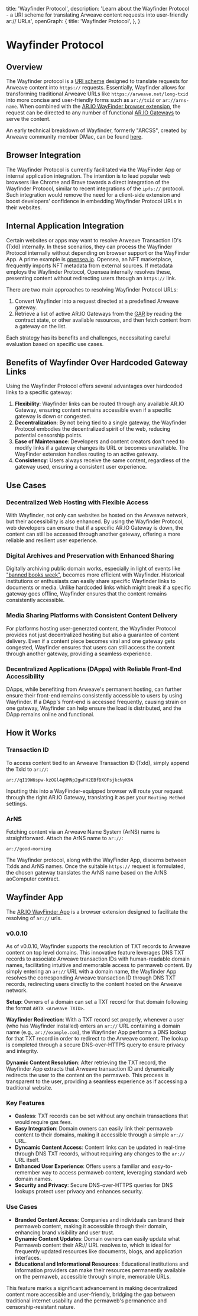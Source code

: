 
  title: 'Wayfinder Protocol',
  description:
    'Learn about the Wayfinder Protocol - a URI scheme for translating Arweave content requests into user-friendly ar:// URLs',
  openGraph: {
    title: 'Wayfinder Protocol',
  },
}

<HeroPattern />

# Wayfinder Protocol

## Overview

The Wayfinder protocol is a [URI scheme](https://wikipedia.org/wiki/Uniform_Resource_Identifier) designed to translate requests for Arweave content into `https://` requests. Essentially, Wayfinder allows for transforming traditional Arweave URLs like `https://arweave.net/long-txid` into more concise and user-friendly forms such as `ar://txid` or `ar://arns-name`. When combined with the [AR.IO WayFinder browser extension](https://chrome.google.com/webstore/detail/ario-WayFinder/hnhmeknhajanolcoihhkkaaimapnmgil), the request can be directed to any number of functional [AR.IO Gateways](./gateways/) to serve the content.

An early technical breakdown of Wayfinder, formerly "ARCSS", created by Arweave community member DMac, can be found [here](https://hackmd.io/@DMac/r1iyjzxPs).

## Browser Integration

The Wayfinder Protocol is currently facilitated via the WayFinder App or internal application integration. The intention is to lead popular web browsers like Chrome and Brave towards a direct integration of the Wayfinder Protocol, similar to recent integrations of the `ipfs://` protocol. Such integration would remove the need for a client-side extension and boost developers' confidence in embedding Wayfinder Protocol URLs in their websites.

## Internal Application Integration

Certain websites or apps may want to resolve Arweave Transaction ID's (TxId) internally. In these scenarios, they can process the Wayfinder Protocol internally without depending on browser support or the WayFinder App. A prime example is [opensea.io](https://opensea.io). Opensea, an NFT marketplace, frequently imports NFT metadata from external sources. If metadata employs the Wayfinder Protocol, Opensea internally resolves these, presenting content without redirecting users through an `https://` link.

There are two main approaches to resolving Wayfinder Protocol URLs:

1. Convert Wayfinder into a request directed at a predefined Arweave gateway.
2. Retrieve a list of active AR.IO Gateways from the [GAR](/gateways/gateway-network#gateway-address-registry-gar) by reading the contract state, or other available resources, and then fetch content from a gateway on the list.

Each strategy has its benefits and challenges, necessitating careful evaluation based on specific use cases.

## Benefits of Wayfinder Over Hardcoded Gateway Links

Using the Wayfinder Protocol offers several advantages over hardcoded links to a specific gateway:

1. **Flexibility**: Wayfinder links can be routed through any available AR.IO Gateway, ensuring content remains accessible even if a specific gateway is down or congested.
2. **Decentralization**: By not being tied to a single gateway, the Wayfinder Protocol embodies the decentralized spirit of the web, reducing potential censorship points.
3. **Ease of Maintenance**: Developers and content creators don't need to modify links if a gateway changes its URL or becomes unavailable. The WayFinder extension handles routing to an active gateway.
4. **Consistency**: Users always receive the same content, regardless of the gateway used, ensuring a consistent user experience.

## Use Cases

### Decentralized Web Hosting with Flexible Access

With Wayfinder, not only can websites be hosted on the Arweave network, but their accessibility is also enhanced. By using the Wayfinder Protocol, web developers can ensure that if a specific AR.IO Gateway is down, the content can still be accessed through another gateway, offering a more reliable and resilient user experience.

### Digital Archives and Preservation with Enhanced Sharing

Digitally archiving public domain works, especially in light of events like ["banned books week"](https://www.youtube.com/watch?v=eMSCHXklULQ), becomes more efficient with Wayfinder. Historical institutions or enthusiasts can easily share specific Wayfinder links to documents or media. Unlike hardcoded links which might break if a specific gateway goes offline, Wayfinder ensures that the content remains consistently accessible.

### Media Sharing Platforms with Consistent Content Delivery

For platforms hosting user-generated content, the Wayfinder Protocol provides not just decentralized hosting but also a guarantee of content delivery. Even if a content piece becomes viral and one gateway gets congested, Wayfinder ensures that users can still access the content through another gateway, providing a seamless experience.

### Decentralized Applications (DApps) with Reliable Front-End Accessibility

DApps, while benefiting from Arweave's permanent hosting, can further ensure their front-end remains consistently accessible to users by using Wayfinder. If a DApp's front-end is accessed frequently, causing strain on one gateway, Wayfinder can help ensure the load is distributed, and the DApp remains online and functional.

## How it Works

### Transaction ID

To access content tied to an Arweave Transaction ID (TxId), simply append the TxId to `ar://`:

```
ar://qI19W6spw-kzOGl4qUMNp2gwFH2EBfDXOFsjkcNyK9A
```

Inputting this into a WayFinder-equipped browser will route your request through the right AR.IO Gateway, translating it as per your `Routing Method` settings.

### ArNS

Fetching content via an Arweave Name System (ArNS) name is straightforward. Attach the ArNS name to `ar://`:

```
ar://good-morning
```

The Wayfinder protocol, along with the WayFinder App, discerns between TxIds and ArNS names. Once the suitable `https://` request is formulated, the chosen gateway translates the ArNS name based on the ArNS aoComputer contract.

## Wayfinder App

The [AR.IO WayFinder App](https://chrome.google.com/webstore/detail/ario-WayFinder/hnhmeknhajanolcoihhkkaaimapnmgil) is a browser extension designed to facilitate the resolving of `ar://` urls.

### v0.0.10

As of v0.0.10, Wayfinder supports the resolution of TXT records to Arweave content on top level domains. This innovative feature leverages DNS TXT records to associate Arweave transaction IDs with human-readable domain names, facilitating intuitive and memorable access to permaweb content. By simply entering an `ar://` URL with a domain name, the Wayfinder App resolves the corresponding Arweave transaction ID through DNS TXT records, redirecting users directly to the content hosted on the Arweave network.

**Setup**: Owners of a domain can set a TXT record for that domain following the format `ARTX <Arweave TXID>`.

<Diagram src="ar://59RvZcZuIV4uGs-GcLlhlnsD9cDqaG9HqEJCIJzcsMs" />

**Wayfinder Redirection**: With a TXT record set properly, whenever a user (who has Wayfinder installed) enters an `ar://` URL containing a domain name (e.g., `ar://example.com`), the Wayfinder App performs a DNS lookup for that TXT record in order to redirect to the Arweave content. The lookup is completed through a secure DNS-over-HTTPS query to ensure privacy and integrity.

**Dynamic Content Resolution**: After retrieving the TXT record, the Wayfinder App extracts that Arweave transaction ID and dynamically redirects the user to the content on the permaweb. This process is transparent to the user, providing a seamless experience as if accessing a traditional website.

### Key Features

- **Gasless**: TXT records can be set without any onchain transactions that would require gas fees.
- **Easy Integration**: Domain owners can easily link their permaweb content to their domains, making it accessible through a simple `ar://` URL.
- **Dyncamic Content Access**: Content links can be updated in real-time through DNS TXT records, without requiring any changes to the `ar://` URL itself.
- **Enhanced User Experience**: Offers users a familiar and easy-to-remember way to access permaweb content, leveraging standard web domain names.
- **Security and Privacy**: Secure DNS-over-HTTPS queries for DNS lookups protect user privacy and enhances security.

### Use Cases

- **Branded Content Access**: Companies and individuals can brand their permaweb content, making it accessible through their domain, enhancing brand visibility and user trust.
- **Dynamic Content Updates**: Domain owners can easily update what Permaweb content their AR:// URL resolves to, which is ideal for frequently updated resources like documents, blogs, and application interfaces.
- **Educational and Informational Resources**: Educational institutions and information providers can make their resources permanently available on the permaweb, accessible through simple, memorable URLs.

This feature marks a significant advancement in making decentralized content more accessible and user-friendly, bridging the gap between traditional internet usability and the permaweb's permanence and censorship-resistant nature.
